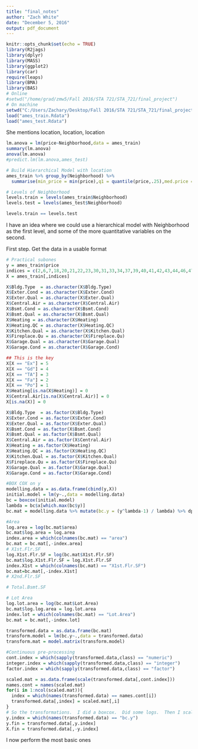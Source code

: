 ```yaml
---
title: "final_notes"
author: "Zach White"
date: "December 5, 2016"
output: pdf_document
---
```


```r
knitr::opts_chunk$set(echo = TRUE)
library(R2jags)
library(dplyr)
library(MASS)
library(ggplot2)
library(car)
require(leaps)
library(BMA)
library(BAS)
# Online
#setwd("/home/grad/zmw5/Fall 2016/STA 721/STA_721/final_project")
# On machine
setwd("C:/Users/Zachary/Desktop/Fall 2016/STA 721/STA_721/final_project")
load("ames_train.Rdata")
load("ames_test.Rdata")
```

She mentions location, location, location
```r
lm.anova = lm(price~Neighborhood,data = ames_train)
summary(lm.anova)
anova(lm.anova)
#predict.lm(lm.anova,ames_test)

# Build Hierarchical Model with location
ames_train %>% group_by(Neighborhood) %>%
  summarise(min_price = min(price),q1 = quantile(price,.25),med.price = quantile(price,.5),mean.price = mean(price),q3 = quantile(price,.75), max.price = max(price))

# Levels of Neighborhood
levels.train = levels(ames_train$Neighborhood)
levels.test = levels(ames_test$Neighborhood)

levels.train == levels.test
```

I have an idea where we could use a hierarchical model with Neighborhood as the first level, and some of the more quantitative variables on the second.


First step. Get the data in a usable format
```r
# Practical subones
y = ames_train$price
indices = c(2,6,7,18,20,21,22,23,30,31,33,34,37,39,40,41,42,43,44,46,47,49,50:56,58,59,63,64,65,66,78,79)
X = ames_train[,indices]

X$Bldg.Type  = as.character(X$Bldg.Type)
X$Exter.Cond = as.character(X$Exter.Cond)
X$Exter.Qual = as.character(X$Exter.Qual)
X$Central.Air = as.character(X$Central.Air)
X$Bsmt.Cond = as.character(X$Bsmt.Cond)
X$Bsmt.Qual = as.character(X$Bsmt.Qual)
X$Heating = as.character(X$Heating)
X$Heating.QC = as.character(X$Heating.QC)
X$Kitchen.Qual = as.character(X$Kitchen.Qual)
X$Fireplace.Qu = as.character(X$Fireplace.Qu)
X$Garage.Qual = as.character(X$Garage.Qual)
X$Garage.Cond = as.character(X$Garage.Cond)

## This is the key
X[X == "Ex"] = 5
X[X == "Gd"] = 4
X[X == "TA"] = 3
X[X == "Fa"] = 2
X[X == "Po"] = 1
X$Heating[is.na(X$Heating)] = 0
X$Central.Air[is.na(X$Central.Air)] = 0
X[is.na(X)] = 0

X$Bldg.Type  = as.factor(X$Bldg.Type)
X$Exter.Cond = as.factor(X$Exter.Cond)
X$Exter.Qual = as.factor(X$Exter.Qual)
X$Bsmt.Cond = as.factor(X$Bsmt.Cond)
X$Bsmt.Qual = as.factor(X$Bsmt.Qual)
X$Central.Air = as.factor(X$Central.Air)
X$Heating = as.factor(X$Heating)
X$Heating.QC = as.factor(X$Heating.QC)
X$Kitchen.Qual = as.factor(X$Kitchen.Qual)
X$Fireplace.Qu = as.factor(X$Fireplace.Qu)
X$Garage.Qual = as.factor(X$Garage.Qual)
X$Garage.Cond = as.factor(X$Garage.Cond)

#BOX COX on y
modelling.data = as.data.frame(cbind(y,X))
initial.model = lm(y~.,data = modelling.data)
bc = boxcox(initial.model)
lambda = bc$x[which.max(bc$y)]
bc.mat = modelling.data %>% mutate(bc.y = (y^lambda-1) / lambda) %>% dplyr::select(-y)

#Area
log.area = log(bc.mat$area)
bc.mat$log.area = log.area
index.area = which(colnames(bc.mat) == "area")
bc.mat = bc.mat[,-index.area]
# X1st.Flr.SF
log.X1st.Flr.SF = log(bc.mat$X1st.Flr.SF)
bc.mat$log.X1st.Flr.SF = log.X1st.Flr.SF
index.X1st = which(colnames(bc.mat) == "X1st.Flr.SF")
bc.mat=bc.mat[,-index.X1st]
# X2nd.Flr.SF

# Total.Bsmt.SF

# Lot Area
log.lot.area = log(bc.mat$Lot.Area)
bc.mat$log.log.area = log.lot.area
index.lot = which(colnames(bc.mat) == "Lot.Area")
bc.mat = bc.mat[,-index.lot]

transformed.data = as.data.frame(bc.mat)
transform.model = lm(bc.y~.,data = transformed.data)
transform.mat = model.matrix(transform.model)

#Continuous pre-processing
cont.index = which(sapply(transformed.data,class) == "numeric")
integer.index = which(sapply(transformed.data,class) == "integer")
factor.index = which(sapply(transformed.data,class) == "factor")

scaled.mat = as.data.frame(scale(transformed.data[,cont.index]))
names.cont = names(scaled.mat)
for(i in 1:ncol(scaled.mat)){
  index = which(names(transformed.data) == names.cont[i])
  transformed.data[,index] = scaled.mat[,i]
}
# So the transformations.  I did a boxcox.  Did some logs.  Then I scaled the continuous ones?
y.index = which(names(transformed.data) == "bc.y")
y.fin = transformed.data[,y.index]
X.fin = transformed.data[,-y.index]
```

I now perform the most basic ones
```r

```